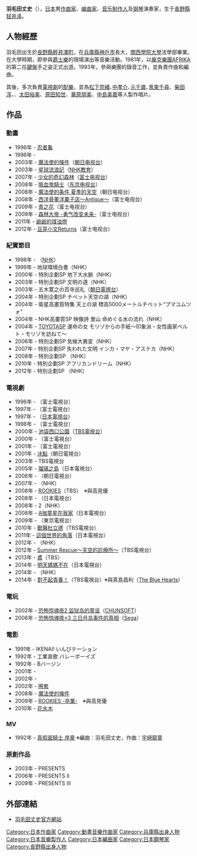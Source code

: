 '''羽毛田丈史'''（{{bd|1960年|5月23日|||Haketa Takefumi}}），[[日本|日本]]男[[作曲家|作曲家]]、[[编曲家|编曲家]]、[[音乐制作人|音乐制作人]]及[[钢琴|钢琴]]演奏家，生于[[長野縣|長野縣]][[轻井泽|轻井泽]]。

==人物經歷==
羽毛田出生於[[長野縣|長野縣]][[輕井澤町|輕井澤町]]，在[[兵庫縣|兵庫縣]][[神戶市|神戶市]]長大，[[關西學院大學|關西學院大學]]法學部畢業。在大學時期，即參與[[爵士樂|爵士樂]]的現場演出等音樂活動。1981年，以[[龐克搖滾|龐克樂團]]AFRIKA的第二任[[鍵盤|鍵盤]]手之姿正式出道。1993年，參與樂團{{link-ja|GONTITI|ゴンチチ}}的錄音工作，並負責作曲和編曲。

其後，多次負責[[電視劇|電視劇]]的[[配樂|配樂]]，並為[[松下奈緒|松下奈緒]]､[[中孝介|中孝介]]､[[元千歲|元千歲]]､[[鬼束千尋|鬼束千尋]]、[[柴田淳|柴田淳]]、{{link-ja|制服向上委員會|制服向上委員会}}、[[太田裕美|太田裕美]]、[[原田知世|原田知世]]、[[華原朋美|華原朋美]]、[[中島美嘉|中島美嘉]]等人製作唱片。

==作品==
=== 動畫 ===
*1996年 - [[忍者龜|忍者龜]]
*1996年 - {{link-ja|大小姐搜查网|お嬢様捜査網}}
*2003年 - [[魔法使的條件|魔法使的條件]]（[[朝日电视台|朝日电视台]]）
*2003年 - [[星球流浪記|星球流浪記]]（[[日本放送协会|NHK教育]]）
*2007年 - [[少女的奇幻森林|少女的奇幻森林]]（[[富士电视台|富士电视台]]）
*2008年 - [[吸血鬼騎士|吸血鬼騎士]]（[[东京电视台|东京电视台]]）
*2008年 - [[魔法使的條件|魔法使的条件 夏季的天空]]（朝日电视台）
*2008年 - [[西洋古董洋菓子店|西洋骨董洋菓子店～Antique～]]（富士电视台）
*2009年 - [[青之花|青之花]]（富士电视台）
*2009年 - [[森林大帝|森林大帝 -勇气改变未来-]]（富士电视台）
*2011年 - [[爺爺的煤油燈|爺爺的煤油燈]]
*2012年 - [[農大菌物語|豆芽小文Returns]]（富士电视台）

=== 紀實節目 ===
*1998年 - {{link-ja|向地球乾杯|地球に乾杯}}（[[NHK|NHK]]）
*1999年 - 地球環境白書（NHK）
*2000年 - 特別企劃SP 地下大水脈（NHK）
*2003年 - 特別企劃SP 文明の道（NHK）
*2003年 - 五木寛之の百寺巡礼（[[朝日電視台|朝日電視台]]）
*2004年 - 特別企劃SP チベット天空の湖（NHK）
*2004年 - 衛星高畫質特集 天上の湖 標高5000メートルチベット“プマユムツォ” 
*2004年 - NHK高畫質SP 映像詩 里山 命めぐる水の流れ（NHK）
*2004年 - [[TOYOTA|TOYOTA]]SP 運命の女 モリゾからの手紙～印象派・女性画家ベルト・モリゾを訪ねて～
*2006年 - 特別企劃SP 気候大異変（NHK）
*2007年 - 特別企劃SP 失われた文明 インカ・マヤ・アステカ（NHK）
*2008年 - 特別企劃SP {{link-ja|病的起源|病の起源 (NHKスペシャル)}}（NHK）
*2010年 - 特別企劃SP アフリカンドリーム（NHK）
*2012年 - 特別企劃SP {{link-ja|宇宙之渚|宇宙の渚}}（NHK）

=== 電視劇 ===
*1996年 - {{link-ja|全為了妳|For You (テレビドラマ)|全為了妳}}（富士電視台）
*1997年 - {{link-ja|音之犯罪捜査官・響奈津子|音の犯罪捜査官・響奈津子}}（富士電視台）
*1997年 - {{link-ja|D×D|D×D}}（[[日本電視台|日本電視台]]）
*1998年 - {{link-ja|愛與和平|LOVE&PEACE (テレビドラマ)}}（富士電視台）
*2000年 - [[池袋西口公園_(電視劇)|池袋西口公園]]（[[TBS電視台|TBS電視台]]）
*2000年 - {{link-ja|編集王|編集王}}（富士電視台）
*2001年 - {{link-ja|學校的怪談 春之物之怪SP|学校の怪談 (テレビドラマ)#学校の怪談 春の物の怪スペシャル}}（富士電視台）
*2001年 - [[冰點_(電視劇)|冰點]]（朝日電視台）
*2003年 - {{link-ja|歡迎來高原|高原へいらっしゃい#2003年版}} TBS電視台
*2005年 - [[瑠璃之島|瑠璃之島]]（日本電視台）
*2006年 - {{link-ja|PS -羅生門|PS -羅生門-#テレビドラマ}}（朝日電視台）
*2007年 - {{link-ja|離島裁判官奮鬥記|ジャッジ 〜島の裁判官奮闘記〜}}（NHK）
*2008年 - [[ROOKIES|ROOKIES]]（TBS）　※與高見優
*2008年 - {{link-ja|霧之火～死在樺太‧真岡郵局九位女子們～|霧の火 樺太・真岡郵便局に散った九人の乙女たち}}（日本電視台）
*2008年 - {{link-ja|離島裁判官奮鬥記|ジャッジ 〜島の裁判官奮闘記〜#第2シリーズ}}2（NHK）
*2008年 - [[A咖童星在我家|A咖童星在我家]]（日本電視台）
*2009年 - {{link-ja|春天再見|春さらば〜おばあちゃん 天国に財布はいらないよ〜}}（東京電視台）
*2010年 - [[獸醫杜立德|獸醫杜立德]]（TBS電視台）
*2011年 - [[這個世界的角落|這個世界的角落]]（日本電視台）
*2012年 - {{link-ja|耀子與我們的夏天|あっこと僕らが生きた夏}}（NHK）
*2012年 - [[Summer_Rescue～天空的診療所～|Summer Rescue～天空的診療所～]]（TBS電視台）
*2013年 - [[鳶_(小說)#TBS版|鳶]]（TBS）
*2014年 - [[明天媽媽不在|明天媽媽不在]]（日本電視台）
*2014年 - {{link-ja|在那天來臨前|その日のまえに}}（NHK）
*2014年 - [[對不起青春！|對不起青春！]]（TBS電視台）※與真島昌利（[[The_Blue_Hearts|The Blue Hearts]]）

=== 電玩 ===

* 2002年 - [[恐怖惊魂夜2_监狱岛的童谣|恐怖惊魂夜2 监狱岛的童谣]]（[[CHUNSOFT|CHUNSOFT]]）
* 2006年 - [[恐怖惊魂夜×3_三日月岛事件的真相|恐怖惊魂夜×3 三日月岛事件的真相]]（[[Sega|Sega]]）

=== 電影 ===
*1991年 - IKENAI! いんびテーション 
*1992年 - 工業哀歌 バレーボーイズ 
*1992年 - Bバージン 
*2001年 - {{link-ja|回路一等生|回路 (映画)}}
*2002年 - {{link-ja|群青之夜的羽毛布|群青の夜の羽毛布}}
*2002年 - [[圈套#電影版|圈套]] 
*2008年 - [[魔法使的條件#真人電影版|魔法使的條件]]
*2009年 - [[ROOKIES#電影|ROOKIES -卒業-]]　※與高見優
*2010年 - [[花水木_(電影)|花水木]]

=== MV ===
*1992年 - [[真假面騎士_序章|真假面騎士 序章]] ※編曲：羽毛田丈史，作曲：[[宇崎龍童|宇崎龍童]]

=== 原創作品 ===
*2003年 - PRESENTS
*2006年 - PRESENTS II
*2009年 - PRESENTS III

== 外部連結 ==
* [http://www.haketa.jp/ 羽毛田丈史官方網站] {{Wayback|url=http://www.haketa.jp/ |date=20141019144737 }}

{{DEFAULTSORT:Haketa Takefumi}}
[[Category:日本作曲家|Category:日本作曲家]]
[[Category:動畫音樂作曲家|Category:動畫音樂作曲家]]
[[Category:兵庫縣出身人物|Category:兵庫縣出身人物]]
[[Category:日本音樂製作人|Category:日本音樂製作人]]
[[Category:日本編曲家|Category:日本編曲家]]
[[Category:日本鋼琴家|Category:日本鋼琴家]]
[[Category:長野縣出身人物|Category:長野縣出身人物]]